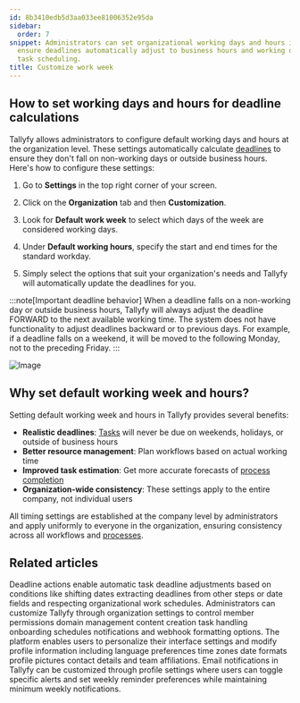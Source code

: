 ```yaml
---
id: 8b3410edb5d3aa033ee81006352e95da
sidebar:
  order: 7
snippet: Administrators can set organizational working days and hours in Tallyfy to
  ensure deadlines automatically adjust to business hours and working days for accurate
  task scheduling.
title: Customize work week
---
```


## How to set working days and hours for deadline calculations

Tallyfy allows administrators to configure default working days and hours at the organization level. These settings automatically calculate [deadlines](/products/pro/tracking-and-tasks/tasks/) to ensure they don't fall on non-working days or outside business hours. Here's how to configure these settings:

1. Go to **Settings** in the top right corner of your screen.

2. Click on the **Organization** tab and then **Customization**.

3. Look for **Default work week** to select which days of the week are considered working days.

4. Under **Default working hours**, specify the start and end times for the standard workday.

5. Simply select the options that suit your organization's needs and Tallyfy will automatically update the deadlines for you.

:::note[Important deadline behavior]
When a deadline falls on a non-working day or outside business hours, Tallyfy will always adjust the deadline FORWARD to the next available working time. The system does not have functionality to adjust deadlines backward or to previous days. For example, if a deadline falls on a weekend, it will be moved to the following Monday, not to the preceding Friday.
:::

![Image](https://screenshots.tallyfy.com/tallyfy%2Fpro%2Fdesktop-light-change-workweek.png)

## Why set default working week and hours?

Setting default working week and hours in Tallyfy provides several benefits:

- **Realistic deadlines**: [Tasks](/products/pro/tracking-and-tasks/tasks/) will never be due on weekends, holidays, or outside of business hours
- **Better resource management**: Plan workflows based on actual working time
- **Improved task estimation**: Get more accurate forecasts of [process completion](/products/pro/tracking-and-tasks/processes/)
- **Organization-wide consistency**: These settings apply to the entire company, not individual users

All timing settings are established at the company level by administrators and apply uniformly to everyone in the organization, ensuring consistency across all workflows and [processes](/products/pro/tracking-and-tasks/processes/).


## Related articles
<CardGrid>
<LinkTitleCard header="<b>Actions > Automate deadline shifts on tasks</b>" href="/products/pro/documenting/templates/automations/actions/deadline-actions/" > Deadline actions enable automatic task deadline adjustments based on conditions like shifting dates extracting deadlines from other steps or date fields and respecting organizational work schedules. </LinkTitleCard>
<LinkTitleCard header="<b>Org Settings > Organization customization settings</b>" href="/products/pro/settings/org-settings/organization-customization-settings/" > Administrators can customize Tallyfy through organization settings to control member permissions domain management content creation task handling onboarding schedules notifications and webhook formatting options. </LinkTitleCard>
<LinkTitleCard header="<b>Personal Settings > Personalization settings</b>" href="/products/pro/settings/personal-settings/personalization-settings/" > The platform enables users to personalize their interface settings and modify profile information including language preferences time zones date formats profile pictures contact details and team affiliations. </LinkTitleCard>
<LinkTitleCard header="<b>Personal Settings > Manage Email Notifications</b>" href="/products/pro/settings/personal-settings/how-can-i-manage-email-notifications-in-tallyfy/" > Email notifications in Tallyfy can be customized through profile settings where users can toggle specific alerts and set weekly reminder preferences while maintaining minimum weekly notifications. </LinkTitleCard>
</CardGrid>